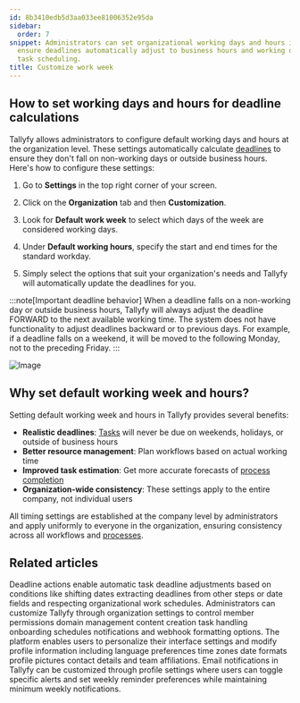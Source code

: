 ```yaml
---
id: 8b3410edb5d3aa033ee81006352e95da
sidebar:
  order: 7
snippet: Administrators can set organizational working days and hours in Tallyfy to
  ensure deadlines automatically adjust to business hours and working days for accurate
  task scheduling.
title: Customize work week
---
```


## How to set working days and hours for deadline calculations

Tallyfy allows administrators to configure default working days and hours at the organization level. These settings automatically calculate [deadlines](/products/pro/tracking-and-tasks/tasks/) to ensure they don't fall on non-working days or outside business hours. Here's how to configure these settings:

1. Go to **Settings** in the top right corner of your screen.

2. Click on the **Organization** tab and then **Customization**.

3. Look for **Default work week** to select which days of the week are considered working days.

4. Under **Default working hours**, specify the start and end times for the standard workday.

5. Simply select the options that suit your organization's needs and Tallyfy will automatically update the deadlines for you.

:::note[Important deadline behavior]
When a deadline falls on a non-working day or outside business hours, Tallyfy will always adjust the deadline FORWARD to the next available working time. The system does not have functionality to adjust deadlines backward or to previous days. For example, if a deadline falls on a weekend, it will be moved to the following Monday, not to the preceding Friday.
:::

![Image](https://screenshots.tallyfy.com/tallyfy%2Fpro%2Fdesktop-light-change-workweek.png)

## Why set default working week and hours?

Setting default working week and hours in Tallyfy provides several benefits:

- **Realistic deadlines**: [Tasks](/products/pro/tracking-and-tasks/tasks/) will never be due on weekends, holidays, or outside of business hours
- **Better resource management**: Plan workflows based on actual working time
- **Improved task estimation**: Get more accurate forecasts of [process completion](/products/pro/tracking-and-tasks/processes/)
- **Organization-wide consistency**: These settings apply to the entire company, not individual users

All timing settings are established at the company level by administrators and apply uniformly to everyone in the organization, ensuring consistency across all workflows and [processes](/products/pro/tracking-and-tasks/processes/).


## Related articles
<CardGrid>
<LinkTitleCard header="<b>Actions > Automate deadline shifts on tasks</b>" href="/products/pro/documenting/templates/automations/actions/deadline-actions/" > Deadline actions enable automatic task deadline adjustments based on conditions like shifting dates extracting deadlines from other steps or date fields and respecting organizational work schedules. </LinkTitleCard>
<LinkTitleCard header="<b>Org Settings > Organization customization settings</b>" href="/products/pro/settings/org-settings/organization-customization-settings/" > Administrators can customize Tallyfy through organization settings to control member permissions domain management content creation task handling onboarding schedules notifications and webhook formatting options. </LinkTitleCard>
<LinkTitleCard header="<b>Personal Settings > Personalization settings</b>" href="/products/pro/settings/personal-settings/personalization-settings/" > The platform enables users to personalize their interface settings and modify profile information including language preferences time zones date formats profile pictures contact details and team affiliations. </LinkTitleCard>
<LinkTitleCard header="<b>Personal Settings > Manage Email Notifications</b>" href="/products/pro/settings/personal-settings/how-can-i-manage-email-notifications-in-tallyfy/" > Email notifications in Tallyfy can be customized through profile settings where users can toggle specific alerts and set weekly reminder preferences while maintaining minimum weekly notifications. </LinkTitleCard>
</CardGrid>